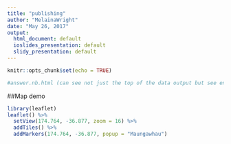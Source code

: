 ```yaml
---
title: "publishing"
author: "MelainaWright"
date: "May 26, 2017"
output: 
  html_document: default
  ioslides_presentation: default
  slidy_presentation: default
---
```


```r
knitr::opts_chunk$set(echo = TRUE)

#answer.nb.html (can see not just the top of the data output but see entire results)
```

##Map demo
 
``` r

library(leaflet)
leaflet() %>%
  setView(174.764, -36.877, zoom = 16) %>% 
  addTiles() %>%
  addMarkers(174.764, -36.877, popup = "Maungawhau")

```